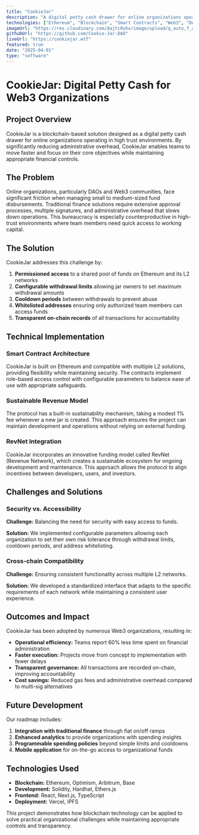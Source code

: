 ```yaml
---
title: "CookieJar"
description: "A digital petty cash drawer for online organizations operating in high trust environments."
technologies: ["Ethereum", "Blockchain", "Smart Contracts", "Web3", "DeFi", "DAO"]
imageUrl: "https://res.cloudinary.com/dajtc0uhx/image/upload/q_auto,f_auto/v1743928585/Screenshot_2025-04-06_at_15.35.54_bp73qp.png"
githubUrl: "https://github.com/Cookie-Jar-DAO"
liveUrl: "https://cookiejar.wtf"
featured: true
date: "2025-04-01"
type: "software"
---
```


# CookieJar: Digital Petty Cash for Web3 Organizations

## Project Overview

CookieJar is a blockchain-based solution designed as a digital petty cash drawer for online organizations operating in high trust environments. By significantly reducing administrative overhead, CookieJar enables teams to move faster and focus on their core objectives while maintaining appropriate financial controls.

## The Problem

Online organizations, particularly DAOs and Web3 communities, face significant friction when managing small to medium-sized fund disbursements. Traditional finance solutions require extensive approval processes, multiple signatures, and administrative overhead that slows down operations. This bureaucracy is especially counterproductive in high-trust environments where team members need quick access to working capital.

## The Solution

CookieJar addresses this challenge by:

1. **Permissioned access** to a shared pool of funds on Ethereum and its L2 networks
2. **Configurable withdrawal limits** allowing jar owners to set maximum withdrawal amounts
3. **Cooldown periods** between withdrawals to prevent abuse
4. **Whitelisted addresses** ensuring only authorized team members can access funds
5. **Transparent on-chain records** of all transactions for accountability

## Technical Implementation

### Smart Contract Architecture

CookieJar is built on Ethereum and compatible with multiple L2 solutions, providing flexibility while maintaining security. The contracts implement role-based access control with configurable parameters to balance ease of use with appropriate safeguards.

### Sustainable Revenue Model

The protocol has a built-in sustainability mechanism, taking a modest 1% fee whenever a new jar is created. This approach ensures the project can maintain development and operations without relying on external funding.

### RevNet Integration

CookieJar incorporates an innovative funding model called RevNet (Revenue Network), which creates a sustainable ecosystem for ongoing development and maintenance. This approach allows the protocol to align incentives between developers, users, and investors.

## Challenges and Solutions

### Security vs. Accessibility

**Challenge:** Balancing the need for security with easy access to funds.

**Solution:** We implemented configurable parameters allowing each organization to set their own risk tolerance through withdrawal limits, cooldown periods, and address whitelisting.

### Cross-chain Compatibility

**Challenge:** Ensuring consistent functionality across multiple L2 networks.

**Solution:** We developed a standardized interface that adapts to the specific requirements of each network while maintaining a consistent user experience.

## Outcomes and Impact

CookieJar has been adopted by numerous Web3 organizations, resulting in:

- **Operational efficiency:** Teams report 60% less time spent on financial administration
- **Faster execution:** Projects move from concept to implementation with fewer delays
- **Transparent governance:** All transactions are recorded on-chain, improving accountability
- **Cost savings:** Reduced gas fees and administrative overhead compared to multi-sig alternatives

## Future Development

Our roadmap includes:

1. **Integration with traditional finance** through fiat on/off ramps
2. **Enhanced analytics** to provide organizations with spending insights
3. **Programmable spending policies** beyond simple limits and cooldowns
4. **Mobile application** for on-the-go access to organizational funds

## Technologies Used

- **Blockchain:** Ethereum, Optimism, Arbitrum, Base
- **Development:** Solidity, Hardhat, Ethers.js
- **Frontend:** React, Next.js, TypeScript
- **Deployment:** Vercel, IPFS

This project demonstrates how blockchain technology can be applied to solve practical organizational challenges while maintaining appropriate controls and transparency.
